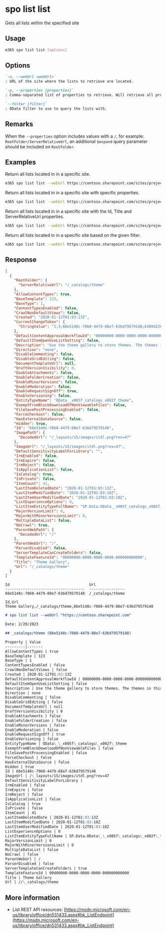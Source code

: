 
# spo list list

Gets all lists within the specified site

## Usage

```sh
m365 spo list list [options]
```

## Options

```md definition-list
`-u, --webUrl <webUrl>`
: URL of the site where the lists to retrieve are located.

`-p, --properties [properties]`
: Comma-separated list of properties to retrieve. Will retrieve all properties if not specified.

`--filter [filter]`
: OData filter to use to query the lists with.
```

<Global />

## Remarks

When the `--properties` option includes values with a `/`, for example: `RootFolder/ServerRelativeUrl`, an additional `$expand` query parameter should be included on `RootFolder`.

## Examples

Return all lists located in in a specific site.

```sh
m365 spo list list --webUrl https://contoso.sharepoint.com/sites/project-x
```

Return all lists located in in a specific site with specific properties.

```sh
m365 spo list list --webUrl https://contoso.sharepoint.com/sites/project-x --properties "BaseTemplate,ParentWebUrl"
```

Return all lists located in in a specific site with the Id, Title and ServerRelativeUrl properties.

```sh
m365 spo list list --webUrl https://contoso.sharepoint.com/sites/project-x --properties "Id,Title,RootFolder/ServerRelativeUrl"
```

Return all lists located in in a specific site based on the given filter.

```sh
m365 spo list list --webUrl https://contoso.sharepoint.com/sites/project-x --filter "BaseTemplate eq 100"
```

## Response

<Tabs>
  <TabItem value="JSON">

  ```json
  [
    {
      "RootFolder": {
        "ServerRelativeUrl": "/_catalogs/theme"
      },
      "AllowContentTypes": true,
      "BaseTemplate": 123,
      "BaseType": 1,
      "ContentTypesEnabled": false,
      "CrawlNonDefaultViews": false,
      "Created": "2020-01-12T01:03:13Z",
      "CurrentChangeToken": {
        "StringValue": "1;3;66e5148c-7060-4479-88e7-636d79579148;638042267256930000;564174226"
      },
      "DefaultContentApprovalWorkflowId": "00000000-0000-0000-0000-000000000000",
      "DefaultItemOpenUseListSetting": false,
      "Description": "Use the theme gallery to store themes. The themes in this gallery can be used by this site or any of its subsites.",
      "Direction": "none",
      "DisableCommenting": false,
      "DisableGridEditing": false,
      "DocumentTemplateUrl": null,
      "DraftVersionVisibility": 0,
      "EnableAttachments": false,
      "EnableFolderCreation": false,
      "EnableMinorVersions": false,
      "EnableModeration": false,
      "EnableRequestSignOff": true,
      "EnableVersioning": false,
      "EntityTypeName": "OData__x005f_catalogs_x002f_theme",
      "ExemptFromBlockDownloadOfNonViewableFiles": false,
      "FileSavePostProcessingEnabled": false,
      "ForceCheckout": false,
      "HasExternalDataSource": false,
      "Hidden": true,
      "Id": "66e5148c-7060-4479-88e7-636d79579148",
      "ImagePath": {
        "DecodedUrl": "/_layouts/15/images/itdl.png?rev=47"
      },
      "ImageUrl": "/_layouts/15/images/itdl.png?rev=47",
      "DefaultSensitivityLabelForLibrary": "",
      "IrmEnabled": false,
      "IrmExpire": false,
      "IrmReject": false,
      "IsApplicationList": false,
      "IsCatalog": true,
      "IsPrivate": false,
      "ItemCount": 41,
      "LastItemDeletedDate": "2020-01-12T01:03:13Z",
      "LastItemModifiedDate": "2020-01-12T01:03:18Z",
      "LastItemUserModifiedDate": "2020-01-12T01:03:18Z",
      "ListExperienceOptions": 0,
      "ListItemEntityTypeFullName": "SP.Data.OData__x005f_catalogs_x002f_themeItem",
      "MajorVersionLimit": 0,
      "MajorWithMinorVersionsLimit": 0,
      "MultipleDataList": false,
      "NoCrawl": true,
      "ParentWebPath": {
        "DecodedUrl": "/"
      },
      "ParentWebUrl": "/",
      "ParserDisabled": false,
      "ServerTemplateCanCreateFolders": false,
      "TemplateFeatureId": "00000000-0000-0000-0000-000000000000",
      "Title": "Theme Gallery",
      "Url": "/_catalogs/theme"
    }
  ]
  ```

  </TabItem>
  <TabItem value="Text">

  ```text
  Id                                    Url
  ------------------------------------  ----------------
  66e5148c-7060-4479-88e7-636d79579148  /_catalogs/theme
  ```

  </TabItem>
  <TabItem value="CSV">

  ```csv
  Id,Url
  Theme Gallery,/_catalogs/theme,66e5148c-7060-4479-88e7-636d79579148
  ```

  </TabItem>
  <TabItem value="Markdown">

  ```md
  # spo list list --webUrl "https://contoso.sharepoint.com"

  Date: 2/20/2023

  ## _catalogs/theme (66e5148c-7060-4479-88e7-636d79579148)

  Property | Value
  ---------|-------
  AllowContentTypes | true
  BaseTemplate | 123
  BaseType | 1
  ContentTypesEnabled | false
  CrawlNonDefaultViews | false
  Created | 2020-01-12T01:03:13Z
  DefaultContentApprovalWorkflowId | 00000000-0000-0000-0000-000000000000
  DefaultItemOpenUseListSetting | false
  Description | Use the theme gallery to store themes. The themes in this gallery can be used by this site or any of its subsites.
  Direction | none
  DisableCommenting | false
  DisableGridEditing | false
  DocumentTemplateUrl | null
  DraftVersionVisibility | 0
  EnableAttachments | false
  EnableFolderCreation | false
  EnableMinorVersions | false
  EnableModeration | false
  EnableRequestSignOff | true
  EnableVersioning | false
  EntityTypeName | OData\_\_x005f\_catalogs\_x002f\_theme
  ExemptFromBlockDownloadOfNonViewableFiles | false
  FileSavePostProcessingEnabled | false
  ForceCheckout | false
  HasExternalDataSource | false
  Hidden | true
  Id | 66e5148c-7060-4479-88e7-636d79579148
  ImageUrl | /\_layouts/15/images/itdl.png?rev=47
  DefaultSensitivityLabelForLibrary |
  IrmEnabled | false
  IrmExpire | false
  IrmReject | false
  IsApplicationList | false
  IsCatalog | true
  IsPrivate | false
  ItemCount | 41
  LastItemDeletedDate | 2020-01-12T01:03:13Z
  LastItemModifiedDate | 2020-01-12T01:03:18Z
  LastItemUserModifiedDate | 2020-01-12T01:03:18Z
  ListExperienceOptions | 0
  ListItemEntityTypeFullName | SP.Data.OData\_\_x005f\_catalogs\_x002f\_themeItem
  MajorVersionLimit | 0
  MajorWithMinorVersionsLimit | 0
  MultipleDataList | false
  NoCrawl | false
  ParentWebUrl | /
  ParserDisabled | false
  ServerTemplateCanCreateFolders | true
  TemplateFeatureId | 00000000-0000-0000-0000-000000000000
  Title | Theme Gallery
  Url | //\_catalogs/theme
  ```

  </TabItem>
</Tabs>

## More information

- List REST API resources: [https://msdn.microsoft.com/en-us/library/office/dn531433.aspx#bk_ListEndpoint](https://msdn.microsoft.com/en-us/library/office/dn531433.aspx#bk_ListEndpoint)
